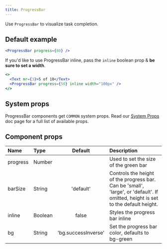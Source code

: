 ```yaml
---
title: ProgressBar
---
```


Use `ProgressBar` to visualize task completion.

## Default example

```jsx live
<ProgressBar progress={80} />
```

If you'd like to use ProgressBar inline, pass the `inline` boolean prop & **be sure to set a width**.

```jsx live
<>
  <Text mr={3}>5 of 10</Text>
  <ProgressBar progress={50} inline width="100px" />
</>
```

## System props

ProgressBar components get `COMMON` system props. Read our [System Props](/system-props) doc page for a full list of available props.

## Component props

| Name     | Type    |       Default       | Description                                                                                                                      |
| :------- | :------ | :-----------------: | :------------------------------------------------------------------------------------------------------------------------------- |
| progress | Number  |                     | Used to set the size of the green bar                                                                                            |
| barSize  | String  |      'default'      | Controls the height of the progress bar. Can be 'small', 'large', or 'default'. If omitted, height is set to the default height. |
| inline   | Boolean |        false        | Styles the progress bar inline                                                                                                   |
| bg       | String  | 'bg.successInverse' | Set the progress bar color, defaults to bg-green                                                                                 |
